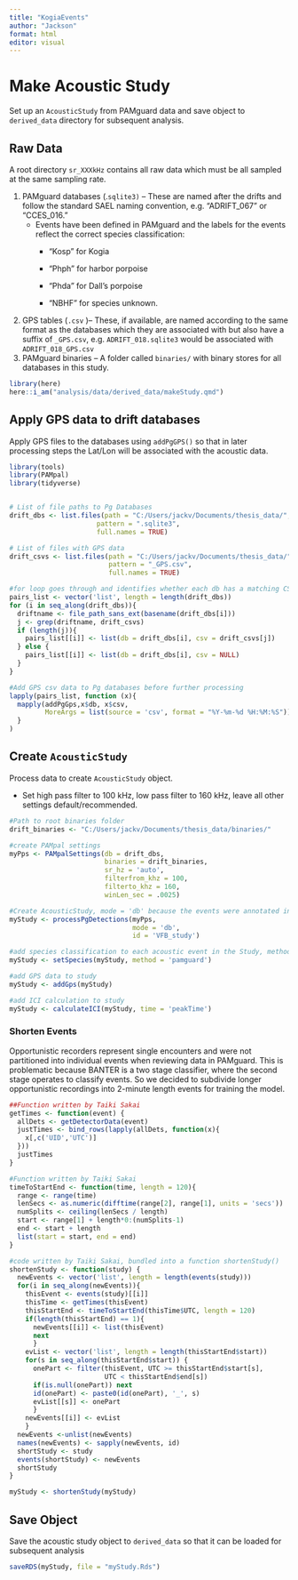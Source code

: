 ```yaml
---
title: "KogiaEvents"
author: "Jackson"
format: html
editor: visual
---
```


# Make Acoustic Study

Set up an `AcousticStudy` from PAMguard data and save object to `derived_data` directory for subsequent analysis.

## Raw Data

A root directory `sr_XXXkHz` contains all raw data which must be all sampled at the same sampling rate.

1.  PAMguard databases (.`sqlite3)` -- These are named after the drifts and follow the standard SAEL naming convention, e.g. "ADRIFT_067" or "CCES_016."
    -   Events have been defined in PAMguard and the labels for the events reflect the correct species classification:
        -   "Kosp" for Kogia

        -   "Phph" for harbor porpoise

        -   "Phda" for Dall's porpoise

        -   "NBHF" for species unknown.
2.  GPS tables (`.csv` )-- These, if available, are named according to the same format as the databases which they are associated with but also have a suffix of `_GPS.csv`, e.g. `ADRIFT_018.sqlite3` would be associated with `ADRIFT_018_GPS.csv`
3.  PAMguard binaries -- A folder called `binaries/` with binary stores for all databases in this study.

```r
library(here)
here::i_am("analysis/data/derived_data/makeStudy.qmd")
```

## Apply GPS data to drift databases

Apply GPS files to the databases using `addPgGPS()` so that in later processing steps the Lat/Lon will be associated with the acoustic data.

```r
library(tools)
library(PAMpal)
library(tidyverse)


# List of file paths to Pg Databases
drift_dbs <- list.files(path = "C:/Users/jackv/Documents/thesis_data/",
                      pattern = ".sqlite3",
                      full.names = TRUE)

# List of files with GPS data
drift_csvs <- list.files(path = "C:/Users/jackv/Documents/thesis_data/",
                         pattern = "_GPS.csv",
                         full.names = TRUE)

#for loop goes through and identifies whether each db has a matching CSV with gps data in it, in which case it will store the two file paths together as a list
pairs_list <- vector('list', length = length(drift_dbs))
for (i in seq_along(drift_dbs)){
  driftname <- file_path_sans_ext(basename(drift_dbs[i]))
  j <- grep(driftname, drift_csvs)
  if (length(j)){
    pairs_list[[i]] <- list(db = drift_dbs[i], csv = drift_csvs[j]) 
  } else {
    pairs_list[[i]] <- list(db = drift_dbs[i], csv = NULL)
  }
}

#Add GPS csv data to Pg databases before further processing
lapply(pairs_list, function (x){
  mapply(addPgGps,x$db, x$csv,
         MoreArgs = list(source = 'csv', format = "%Y-%m-%d %H:%M:%S"))
  }
)
```

## Create `AcousticStudy`

Process data to create `AcousticStudy` object.

-   Set high pass filter to 100 kHz, low pass filter to 160 kHz, leave all other settings default/recommended.

```r
#Path to root binaries folder
drift_binaries <- "C:/Users/jackv/Documents/thesis_data/binaries/"

#create PAMpal settings
myPps <- PAMpalSettings(db = drift_dbs,
                        binaries = drift_binaries,
                        sr_hz = 'auto',
                        filterfrom_khz = 100,
                        filterto_khz = 160,
                        winLen_sec = .0025)

#Create AcousticStudy, mode = 'db' because the events were annotated in PAMguard
myStudy <- processPgDetections(myPps,
                               mode = 'db',
                               id = 'VFB_study')

#add species classification to each acoustic event in the Study, method = 'pamguard' because the event information was edited in PAMguard to indicate the species ID
myStudy <- setSpecies(myStudy, method = 'pamguard')

#add GPS data to study
myStudy <- addGps(myStudy)

#add ICI calculation to study
myStudy <- calculateICI(myStudy, time = 'peakTime')
```

### Shorten Events

Opportunistic recorders represent single encounters and were not partitioned into individual events when reviewing data in PAMguard. This is problematic because BANTER is a two stage classifier, where the second stage operates to classify events. So we decided to subdivide longer opportunistic recordings into 2-minute length events for training the model.

```r
##Function written by Taiki Sakai
getTimes <- function(event) {
  allDets <- getDetectorData(event)
  justTimes <- bind_rows(lapply(allDets, function(x){
    x[,c('UID','UTC')]
  }))
  justTimes
}

#Function written by Taiki Sakai
timeToStartEnd <- function(time, length = 120){
  range <- range(time)
  lenSecs <- as.numeric(difftime(range[2], range[1], units = 'secs'))
  numSplits <- ceiling(lenSecs / length)
  start <- range[1] + length*0:(numSplits-1)
  end <- start + length
  list(start = start, end = end)
}

#code written by Taiki Sakai, bundled into a function shortenStudy()
shortenStudy <- function(study) {
  newEvents <- vector('list', length = length(events(study)))
  for(i in seq_along(newEvents)){
    thisEvent <- events(study)[[i]]
    thisTime <- getTimes(thisEvent)
    thisStartEnd <- timeToStartEnd(thisTime$UTC, length = 120)
    if(length(thisStartEnd) == 1){
      newEvents[[i]] <- list(thisEvent)
      next
      }
    evList <- vector('list', length = length(thisStartEnd$start))
    for(s in seq_along(thisStartEnd$start)) {
      onePart <- filter(thisEvent, UTC >= thisStartEnd$start[s],
                        UTC < thisStartEnd$end[s])
      if(is.null(onePart)) next
      id(onePart) <- paste0(id(onePart), '_', s)
      evList[[s]] <- onePart
      }
    newEvents[[i]] <- evList
    }
  newEvents <-unlist(newEvents)
  names(newEvents) <- sapply(newEvents, id)
  shortStudy <- study
  events(shortStudy) <- newEvents
  shortStudy
}

myStudy <- shortenStudy(myStudy)
```

## Save Object

Save the acoustic study object to `derived_data` so that it can be loaded for subsequent analysis

```r
saveRDS(myStudy, file = "myStudy.Rds")
```
